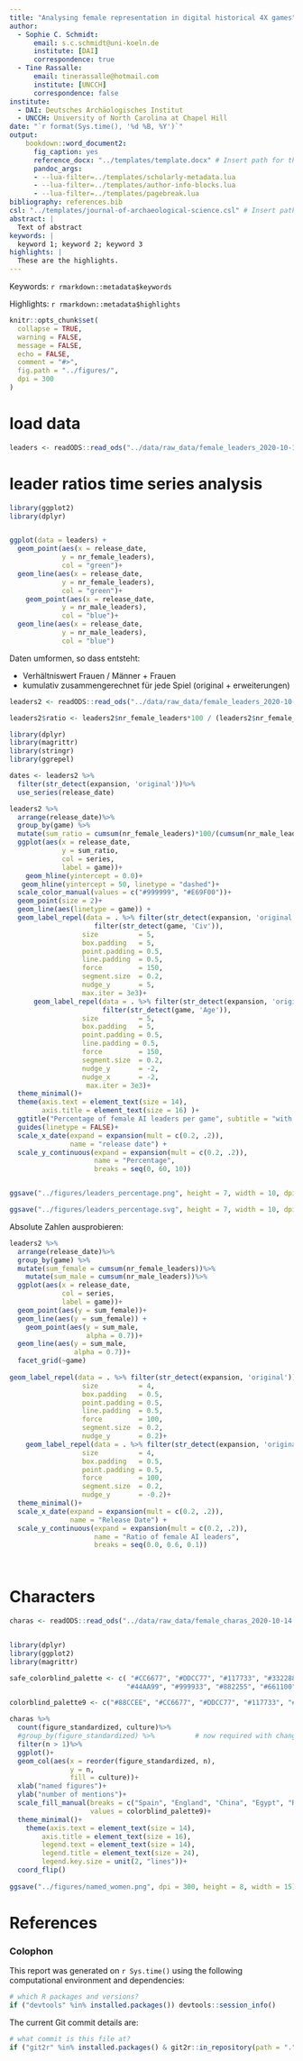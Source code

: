 ```yaml
---
title: "Analysing female representation in digital historical 4X games"
author:
  - Sophie C. Schmidt:
      email: s.c.schmidt@uni-koeln.de
      institute: [DAI]
      correspondence: true
  - Tine Rassalle:
      email: tinerassalle@hotmail.com 
      institute: [UNCCH]
      correspondence: false
institute:
  - DAI: Deutsches Archäologisches Institut
  - UNCCH: University of North Carolina at Chapel Hill
date: "`r format(Sys.time(), '%d %B, %Y')`"
output: 
    bookdown::word_document2:
      fig_caption: yes
      reference_docx: "../templates/template.docx" # Insert path for the DOCX file
      pandoc_args:
      - --lua-filter=../templates/scholarly-metadata.lua
      - --lua-filter=../templates/author-info-blocks.lua
      - --lua-filter=../templates/pagebreak.lua
bibliography: references.bib
csl: "../templates/journal-of-archaeological-science.csl" # Insert path for the bib-style
abstract: |
  Text of abstract
keywords: |
  keyword 1; keyword 2; keyword 3
highlights: |
  These are the highlights. 
---
```


<!-- This is the format for text comments that will be ignored during renderings. Do not put R code in these comments because it will not be ignored. -->

<!-- With the following code you can access and display values from the yml header above. -->

Keywords: `r rmarkdown::metadata$keywords`

Highlights: `r rmarkdown::metadata$highlights`

<!-- The following code chunk defines some general settings how code chunks should behave. -->

```r
knitr::opts_chunk$set(
  collapse = TRUE,
  warning = FALSE,
  message = FALSE,
  echo = FALSE,
  comment = "#>",
  fig.path = "../figures/",
  dpi = 300
)
```

<!-- The actual document text starts here: -->

# load data

```r
leaders <- readODS::read_ods("../data/raw_data/female_leaders_2020-10-14.ods")

```

# leader ratios time series analysis

```r
library(ggplot2)
library(dplyr)


ggplot(data = leaders) +
  geom_point(aes(x = release_date,
             y = nr_female_leaders), 
             col = "green")+
  geom_line(aes(x = release_date,
             y = nr_female_leaders), 
             col = "green")+
    geom_point(aes(x = release_date,
             y = nr_male_leaders), 
             col = "blue")+
  geom_line(aes(x = release_date,
             y = nr_male_leaders), 
             col = "blue")

```

Daten umformen, so dass entsteht:

 * Verhältniswert Frauen / Männer + Frauen
 * kumulativ zusammengerechnet für jede Spiel (original + erweiterungen)


```r

leaders2 <- readODS::read_ods("../data/raw_data/female_leaders_2020-10-21.ods")

leaders2$ratio <- leaders2$nr_female_leaders*100 / (leaders2$nr_female_leaders + leaders2$nr_male_leaders)

library(dplyr)
library(magrittr)
library(stringr)
library(ggrepel)

dates <- leaders2 %>%
  filter(str_detect(expansion, 'original'))%>%
  use_series(release_date)

leaders2 %>%
  arrange(release_date)%>%
  group_by(game) %>%
  mutate(sum_ratio = cumsum(nr_female_leaders)*100/(cumsum(nr_male_leaders)+ cumsum(nr_female_leaders)))%>%
  ggplot(aes(x = release_date,
             y = sum_ratio,
             col = series,
             label = game))+
    geom_hline(yintercept = 0.0)+
   geom_hline(yintercept = 50, linetype = "dashed")+
  scale_color_manual(values = c("#999999", "#E69F00"))+
  geom_point(size = 2)+
  geom_line(aes(linetype = game)) +
  geom_label_repel(data = . %>% filter(str_detect(expansion, 'original')) %>% 
                     filter(str_detect(game, 'Civ')),
                  size          = 5,
                  box.padding   = 5,
                  point.padding = 0.5,
                  line.padding  = 0.5,
                  force         = 150,
                  segment.size  = 0.2,
                  nudge_y       = 5,
                  max.iter = 3e3)+
      geom_label_repel(data = . %>% filter(str_detect(expansion, 'original')) %>% 
                       filter(str_detect(game, 'Age')),
                  size          = 5,
                  box.padding   = 5,
                  point.padding = 0.5,
                  line.padding = 0.5,
                  force         = 150,
                  segment.size  = 0.2,
                  nudge_y       = -2,
                  nudge_x       = -2,
                   max.iter = 3e3)+
  theme_minimal()+
  theme(axis.text = element_text(size = 14),
        axis.title = element_text(size = 16) )+
  ggtitle("Percentage of female AI leaders per game", subtitle = "with later expansions")+
  guides(linetype = FALSE)+
  scale_x_date(expand = expansion(mult = c(0.2, .2)),
               name = "release date") +
  scale_y_continuous(expand = expansion(mult = c(0.2, .2)),
                     name = "Percentage",
                     breaks = seq(0, 60, 10))


ggsave("../figures/leaders_percentage.png", height = 7, width = 10, dpi = 300)

ggsave("../figures/leaders_percentage.svg", height = 7, width = 10, dpi = 300)

```


Absolute Zahlen ausprobieren:

```r

leaders2 %>%
  arrange(release_date)%>%
  group_by(game) %>%
  mutate(sum_female = cumsum(nr_female_leaders))%>%
    mutate(sum_male = cumsum(nr_male_leaders))%>%
  ggplot(aes(x = release_date,
             col = series,
             label = game))+
  geom_point(aes(y = sum_female))+
  geom_line(aes(y = sum_female)) +
    geom_point(aes(y = sum_male,
                   alpha = 0.7))+
  geom_line(aes(y = sum_male,
                alpha = 0.7))+
  facet_grid(~game)
  
geom_label_repel(data = . %>% filter(str_detect(expansion, 'original')) %>% filter(str_detect(game, 'Civ')),
                  size          = 4,
                  box.padding   = 0.5,
                  point.padding = 0.5,
                  line.padding  = 0.5,
                  force         = 100,
                  segment.size  = 0.2,
                  nudge_y       = 0.2)+
    geom_label_repel(data = . %>% filter(str_detect(expansion, 'original')) %>% filter(str_detect(game, 'Age')),
                  size          = 4,
                  box.padding   = 0.5,
                  point.padding = 0.5,
                  force         = 100,
                  segment.size  = 0.2,
                  nudge_y       = -0.2)+
  theme_minimal()+
  scale_x_date(expand = expansion(mult = c(0.2, .2)),
               name = "Release Date") +
  scale_y_continuous(expand = expansion(mult = c(0.2, .2)),
                     name = "Ratio of female AI leaders",
                     breaks = seq(0.0, 0.6, 0.1))




```


# Characters

```r
charas <- readODS::read_ods("../data/raw_data/female_charas_2020-10-14.ods")


library(dplyr)
library(ggplot2)
library(magrittr)

safe_colorblind_palette <- c( "#CC6677", "#DDCC77", "#117733", "#332288", "#AA4499", 
                             "#44AA99", "#999933", "#882255", "#661100", "#6699CC", "#888888")

colorblind_palette9 <- c("#88CCEE", "#CC6677", "#DDCC77", "#117733", "#332288", "#44AA99", "#999933", "#882255", "#661100", "#6699CC", "#888888")

charas %>%
  count(figure_standardized, culture)%>%
  #group_by(figure_standardized) %>%          # now required with changes to dplyr::count()
  filter(n > 1)%>%
  ggplot()+
  geom_col(aes(x = reorder(figure_standardized, n),
               y = n,
               fill = culture))+
  xlab("named figures")+
  ylab("number of mentions")+
  scale_fill_manual(breaks = c("Spain", "England", "China", "Egypt", "Russia", "Celts", "Ethiopian", "all", "Byzantine", "France", "Amazones (Incas)"),
                    values = colorblind_palette9)+
  theme_minimal()+
    theme(axis.text = element_text(size = 14),
        axis.title = element_text(size = 16),
        legend.text = element_text(size = 14),
        legend.title = element_text(size = 24),
        legend.key.size = unit(2, "lines"))+
  coord_flip()
  
ggsave("../figures/named_women.png", dpi = 300, height = 8, width = 15)  
```


<!-- The following line inserts a page break  -->

\newpage

# References 

<!-- The following line ensures the references appear here for the MS Word or HTML output files, rather than right at the end of the document (this will not work for PDF files):  -->

<div id="refs"></div>

\newpage

### Colophon

This report was generated on `r Sys.time()` using the following computational environment and dependencies: 

```r
# which R packages and versions?
if ("devtools" %in% installed.packages()) devtools::session_info()
```

The current Git commit details are:

```r
# what commit is this file at? 
if ("git2r" %in% installed.packages() & git2r::in_repository(path = ".")) git2r::repository(here::here())  
```
